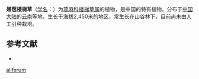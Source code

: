 {{Speciesbox
| name = 翅苞楼梯草
| status = 
| status_system = 
| image =
| genus = Elatostema
| species = aliferum
| authority = W. T. Wang
}}

'''翅苞楼梯草'''（[[学名|学名]]：{{lang|la|''Elatostema aliferum''}}）为[[荨麻科|荨麻科]][[楼梯草属|楼梯草属]]的植物，是中国的特有植物。分布于[[中国大陆|中国大陆]]的[[云南|云南]]等地，生长于海拔2,450米的地区，常生长在山谷林下，目前尚未由人工引种栽培。

== 参考文献 ==
<div class="references-small">
* {{cite web| url =http://www.bioinfo.cn/db05/KmzwSpecies.php?action=view&id=23238| title =翅苞楼梯草| work =《中国高等植物数据库全库》| publisher =中国科学院微生物研究所| author =昆明植物研究所| accessdate =2009-02-25| deadurl =yes| archiveurl =https://web.archive.org/web/20160305103236/http://www.bioinfo.cn/db05/KmzwSpecies.php?action=view&id=23238| archivedate =2016-03-05}}
</div>
{{Taxonbar|from=Q15232102}}

{{DEFAULTSORT:Elatostema aliferum}}
[[Category:楼梯草属|aliferum]]


{{Urticaceae-stub}}